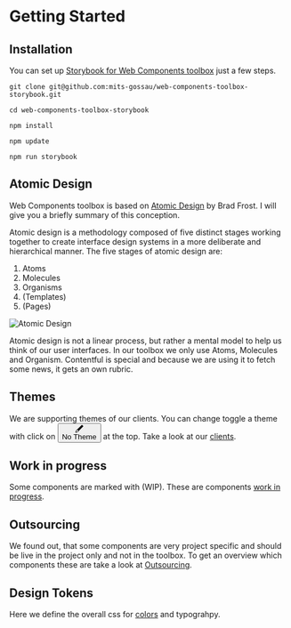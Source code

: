 
<Meta title="Getting Started" />

<style>
  {`
    .button-theme-toggle {
      background: transparent;
      border: none;
      border-radius: 4px;
      color: #333;
      font-size: 13px;
      font-weight: bold;
      height: 28px;
      -webkit-box-pack: center;
      justify-content: center;
      margin-top: 6px;
      padding: 8px 7px;
      background-color: rgba(2,156,253,0.07);
      color: #FF6600;
      display: inline-flex;
      -webkit-box-align: center;
      -ms-flex-align: center;
      align-items: center;
    }
    .button-theme-toggle svg {
      width: 14px;
      display: inline-block;
      shape-rendering: inherit;
      vertical-align: middle;
      fill: currentColor;
    }
    .button-theme-label {
      display: inline-block;
      -webkit-text-decoration: none;
      text-decoration: none;
      padding: 10px;
      font-weight: 700;
      font-size: 13px;
      line-height: 1;
      height: 40px;
      border: none;
      border-top: 3px solid transparent;
      border-bottom: 3px solid transparent;
      background: transparent;
    }
  `}
</style>

# Getting Started

## Installation

You can set up [Storybook for Web Components toolbox](https://github.com/mits-gossau/web-components-toolbox-storybook) just a few steps.

```
git clone git@github.com:mits-gossau/web-components-toolbox-storybook.git
```

```
cd web-components-toolbox-storybook
```

```
npm install
```

```
npm update
```

```
npm run storybook
```

## Atomic Design

Web Components toolbox is based on [Atomic Design](https://atomicdesign.bradfrost.com/chapter-2/) by Brad Frost. I will give you a briefly summary of this conception.

Atomic design is a methodology composed of five distinct stages working together to create interface design systems in a more deliberate and hierarchical manner. The five stages of atomic design are:

1. Atoms
2. Molecules
3. Organisms
4. (Templates)
5. (Pages)

![Atomic Design](src/assets/images/content/atomic-design.png)

Atomic design is not a linear process, but rather a mental model to help us think of our user interfaces. In our toolbox we only use Atoms, Molecules and Organism. Contentful is special and because we are using it to fetch some news, it gets an own rubric.

## Themes

We are supporting themes of our clients. You can change toggle a theme with click on <button type="button" className="button-theme-toggle" title="CSS custom properties themes"><svg viewBox="0 0 14 14" width="14px" height="14px"><path fillRule="evenodd" d="M11.8535.1464a.5.5 0 0 0-.7071 0L2.9827 8.3102a2.2396 2.2396 0 0 0-1.0737.599C.6772 10.141.2402 11.903.0852 12.9978 0 13.5998 0 14.0002 0 14.0002s.4004 0 1.0023-.0853c1.095-.155 2.8569-.5919 4.0887-1.8237.307-.307.5067-.6806.5992-1.0743l8.1633-8.1633a.5.5 0 0 0 0-.7071l-2-2Zm-6.253 9.546L6.543 8.75l-1.293-1.2929-.9424.9424a2.242 2.242 0 0 1 .7835.5097c.23.2302.4.4977.5095.7831ZM7.25 8.0428 12.7929 2.5 11.5 1.2071 5.957 6.75 7.25 8.0429ZM4.3839 9.6163c.4881.4882.4881 1.2796 0 1.7678-.7665.7664-1.832 1.1845-2.7791 1.403a8.6972 8.6972 0 0 1-.49.0982 8.7151 8.7151 0 0 1 .0982-.4899c.2186-.9471.6367-2.0126 1.403-2.779.4882-.4882 1.2797-.4882 1.7679 0Z"></path></svg><div title="Theme" className="button-theme-label">No Theme</div></button> at the top. Take a look at our [clients](?path=/docs/clients--docs).

## Work in progress

Some components are marked with (WIP). These are components [work in progress](?path=/docs/work-in-progress--docs).

## Outsourcing
 
We found out, that some components are very project specific and should be live in the project only and not in the toolbox. To get an overview which components these are take a look at [Outsourcing](?path=/docs/outsourcing--docs).

## Design Tokens

Here we define the overall css for [colors](?path=/docs/design-tokens-colors--docs) and typograhpy.